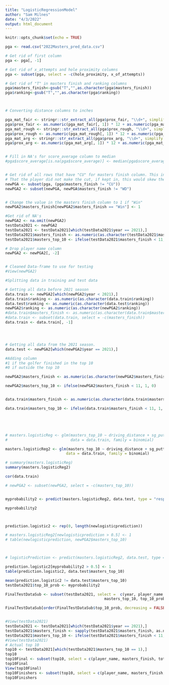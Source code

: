 ```yaml
---
title: "LogisticRegressionModel"
author: "Sam Milnes"
date: "4/3/2022"
output: html_document
---
```


```r
knitr::opts_chunk$set(echo = TRUE)
```


```r

pga <- read.csv("2022Masters_pred_data.csv")

# Get rid of first column
pga <- pga[, -1]

# Get rid of x_attempts and hole proximity columns
pga <- subset(pga, select = -c(hole_proximity, x_of_attempts))

# Get rid of "T" in masters finish and ranking columns
pga$masters_finish<-gsub("T","",as.character(pga$masters_finish))
pga$ranking<-gsub("T","",as.character(pga$ranking))



# Converting distance columns to inches

pga_mat_fair <- stringr::str_extract_all(pga$prox_fair, "\\d+", simplify = TRUE)
pga$prox_fair <- as.numeric(pga_mat_fair[, 1]) * 12 + as.numeric(pga_mat_fair[, 2])
pga_mat_rough <- stringr::str_extract_all(pga$prox_rough, "\\d+", simplify = TRUE)
pga$prox_rough <- as.numeric(pga_mat_rough[, 1]) * 12 + as.numeric(pga_mat_rough[, 2])
pga_mat_arg <- stringr::str_extract_all(pga$prox_arg, "\\d+", simplify = TRUE)
pga$prox_arg <- as.numeric(pga_mat_arg[, 1]) * 12 + as.numeric(pga_mat_arg[, 2])


# Fill in NA's for score_average column to median
#pga$score_average[is.na(pga$score_average)] <- median(pga$score_average, na.rm = T)


# Get rid of all rows that have "CU" for masters finish column. This indicates
# That the player did not make the cut, if kept in, this would skew the total score column
newPGA <- subset(pga, (pga$masters_finish != "CU"))
newPGA2 <- subset(newPGA, newPGA$masters_finish != "WD")                 


# Change the value in the masters finish column to 1 if "Win"
newPGA2$masters_finish[newPGA2$masters_finish == "Win"] <- 1 

#Get rid of NA's
newPGA2 <- na.omit(newPGA2)
testData2021 <- newPGA2
testData2021 <- testData2021[which(testData2021$year == 2021),]
testData2021$masters_finish <- as.numeric(as.character(testData2021$masters_finish))
testData2021$masters_top_10 <- ifelse(testData2021$masters_finish < 11, 1, 0)

# Drop player name column
newPGA2 <- newPGA2[, -2]


# Cleaned Data-frame to use for testing
#View(newPGA2)

```


```r
#Splitting data in training and test data

# Getting all data before 2021 season
data.train <- newPGA2[which(newPGA2$year < 2021),]
data.train$ranking <- as.numeric(as.character(data.train$ranking))
data.test$ranking <- as.numeric(as.character(data.test$ranking))
newPGA2$ranking <- as.numeric(as.character(newPGA2$ranking))
#data.train$masters_finish <- as.numeric(as.character(data.train$masters_finish))
#data.train <- subset(data.train, select = -c(masters_finish))
data.train <- data.train[, -1]




# Getting all data from the 2021 season.
data.test <- newPGA2[which(newPGA2$year == 2021),]

```




```r

#Adding column
#1 if the golfer finished in the top 10 
#0 if outside the top 10

newPGA2$masters_finish <- as.numeric(as.character(newPGA2$masters_finish))

newPGA2$masters_top_10 <- ifelse(newPGA2$masters_finish < 11, 1, 0)


data.train$masters_finish <- as.numeric(as.character(data.train$masters_finish))

data.train$masters_top_10 <- ifelse(data.train$masters_finish < 11, 1, 0)






```

```r
# masters.logisticReg <- glm(masters_top_10 ~ driving_distance + sg_putt + ranking + rounds + gir + top_10 + putts_round, 
#                            data = data.train, family = binomial)

masters.logisticReg2 <- glm(masters_top_10 ~ driving_distance + sg_putt + rounds + gir + putts_round, 
                           data = data.train, family = binomial)

# summary(masters.logisticReg)
summary(masters.logisticReg2)

cor(data.train)

```

```r
# newPGA2 <- subset(newPGA2, select = -c(masters_top_10))


myprobability2 <- predict(masters.logisticReg2, data.test, type = "response")

myprobability2



prediction.logistic2 <- rep(0, length(newlogisticprediction))

# masters.logisticReg2[newlogisticprediction > 0.5] <- 1
# table(newlogisticprediction, newPGA2$masters_top_10)



# logisticPrediction <- predict(masters.logisticReg2, data.test, type = "response")

prediction.logistic2[myprobability2 > 0.5] <- 1
table(prediction.logistic2, data.test$masters_top_10)

mean(prediction.logistic2 != data.test$masters_top_10)
testData2021$top_10_prob <- myprobability2

FinalTestDataSub <- subset(testData2021, select =  c(year, player_name, total_score,
                                            masters_top_10, top_10_prob))

FinalTestDataSub[order(FinalTestDataSub$top_10_prob, decreasing = FALSE),]



```

```r
#View(testData2021)
testData2021 <- testData2021[which(testData2021$year == 2021),]
testData2021$masters_finish <- sapply(testData2021$masters_finish, as.numeric)
testData2021$masters_top_10 <- ifelse(testData2021$masters_finish < 11, 1, 0)
#View(testData2021)
# Actual top 10
top10 <- testData2021[which(testData2021$masters_top_10 == 1),]
top10
top10Final <- subset(top10, select = c(player_name, masters_finish, total_score))
top10Final
View(top10Final)
top10Finishers <- subset(top10, select = c(player_name, masters_finish, total_score))
top10Finishers
```






